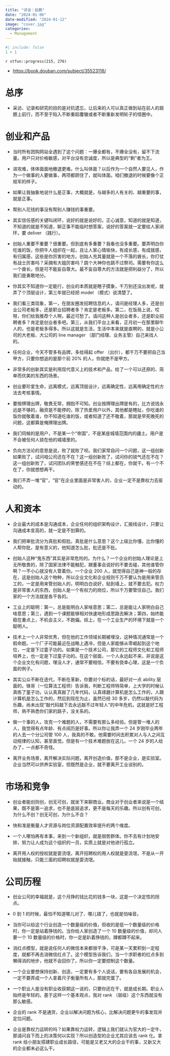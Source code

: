```yaml
---
title: "详谈：赵鹏"
date: "2024-01-06"
date-modified: "2024-01-12"
image: "cover.jpg"
categories: 
  - Management
---
```


```r
#| include: false
1 + 1
```

::: {.callout-note title='Progress'}
`r stfun::progress(215, 276)`

<!-- 读后感：[读《管理行为》](https://shitao5.org/posts/glxw/)。 -->
:::

::: {.callout-tip title="Learning Source"}
- <https://book.douban.com/subject/35523118/>
:::

# 总序 {-}

- <p>采访、记录和研究的目的是对抗遗忘，让后来的人可以真正做到站在前人的肩膀上前行，而不至于陷入不断重蹈覆辙或者不断重新发明轮子的怪圈中。</p>

# 创业和产品

- 当时所有团购网站全遇到了这个问题：一爆全都有，不爆全没有，留不下流量。用户只对价格敏感，对平台没有忠诚度，所以是典型的“剩”者为王。

- 进攻难，体体面面地撤退更难。什么叫体面？以后作为一个自然人要见人，作为一个做事的人要做事，两项都顾住了，就叫体面。咱们撤退的时候要像个正规军的样子。

- 如果让我抽象地说什么是正事，大概就是，与越多的人有关的、越重要的事，就是正事。

- 帮别人花钱的事没有帮别人赚钱的事重要。

- 其实信任感的关键叫闭环，说好的就是说好的，正心诚意，知道的就是知道，不知道的就是不知道，聊正事不能临时想答案，说好的答案就一定要给人家闭环，要 deliver （践行）。

- 创始人重要不重要？很重要。但到底有多重要？我看也没多重要。要弄明白你吃谁的饭，你把牛人组织在一起，且让人家心情愉快，有成长感，有成就感，有归属感，这些是你厉害的地方。创始人充其量就是一个不落的酋长，你打仗有战士厉害吗？采摘有大姐厉害吗？跳个大神你也跳不过祭司。需要有你这么一个酋长，但是可不能妄自尊大。最不妄自尊大的方法就是把利益分了，所以我们是勇敢地分。

- 你其实不知道你一定能行，创业的本质就是瞎子摸象，千万别还没出发呢，就弄了个顶层设计，第三年就已经把 model （模式）说清楚了。

- 我们看三类现象，第一，在朋友圈发招聘信息的人，请问是经理人多，还是创业公司老板多，还是职业招聘者多？肯定是老板多。第二，在饭局上说，哎呀，你们给我推荐个人啊，最近可愁了。请问这种人是创业者多，还是职业招聘者多？肯定是创业者多吧。第三，从我们平台上来看，正月初一在那里聊牛人的，也是老板多得多。所以这就是生活，生活中本来就是直聘的，就是小公司的大老板、大公司的 line manager （部门经理、业务主管）自己来找人的。

- 任何企业，今天不管多有品牌，多给得起 offer （出价），都千万不要把自己当甲方，只要你想追的是那个前 20% 的人，你就绝不是甲方。

- 非常多的创新其实是利用现代意义上的技术和产品，给了一个可以还原的、简单而优美的东西的场景。

- 创业要珍爱生命，远离模式，远离顶层设计，远离确定性，远离用确定性的方法去考核事情。

- 要按牌理出牌，敬畏无常，拥抱不可知。创业按牌理出牌是有的，比方说钱永远是不够的，融资是不能停的，除了热爱用户以外，其他都是瞎扯，你吃谁的饭你就敬着谁，你不知道吃谁的饭，或者知道了还不敬着，那就是早死晚死的问题，这都算是俺牌理出牌。

- 我们伺候的是用户，不是某一个“帝国”，不是某座城墙范围内的疆土。用户是不会被任何人锁在他的城墙里的。

- 负向方法论的意思是说，败了就败了呗。我们家常自问一个问题，这一组创新如果败了，试问咱公司还在不在？这一组创新败了，试问你的锐气还在不在？这一组创新败了，试问团队的荣誉感还在不在？综上都在，你就干。有一个不在了，你就想想再干。

- 我们不弄一堆“官”，“官”在企业里面是非常害人的，企业一定不是靠权力去驱动的。

# 人和资本

- 企业最大的成本是沟通成本，企业任何的组织架构设计，汇报线设计，只要让沟通成本变高的，就一定是不划算的。

- 我们把审批流分为真批和假批。真批是什么意思？这个上级比你懂，比你懂的人帮你批，是有意义的，他知道怎么批，批还是不批。

- 创始人这种“鬼东西”其实是非常危险的。为什么？一个企业的创始人理论是上无所敬畏的，除了国家法律不能触犯，跟董事会说好的不要去碰，其他谁管你啊？一不小心就没有人管着你。一个企业 200 人，就觉得自己是神一般的存在，这是创始人这个物种，所以企业文化和企业规则千万不要认为是用来管员工的，一定是用来管创始人的，明明白白说好，贴到墙上，就不要去犯。权力是非常害人的东西，创始人是一个有权力的岗位，所以千万要管住自己。我们家的一个方法就是各干各的。

- 工业上的聪明：第一，总是能明白人家啥意思；第二，总是能让人家明白自己啥意思；第三，遇到一个课题能够相对快速地形成思路去解决；第四，始终能稳在重点上，不机会主义，不跑偏。综上，在一个工业生产的环境下就是一个聪明人。

- 技术上一个人非常优秀，但在他的工作领域长期被埋没，这种情况通常是一个假命题。一个厂子可能最近在战略上遇冷，但是人家能够从零崛起到这个地位，一定是下过童子功的。如果是一个技术公司，那它的工程师文化和工程师培养上，也一定是下过童子功的。在这个层面，一个人永远起不来，非说是这个企业文化有问题，埋没人才，通常不要相信，不要有侥幸心理，这是一个负面的例子。

- 其实公众不断在迭代，不断在革新，你要对个标的话，最好对一点 ability 层面的。锋哥（一位算法工程师）告诉我，判断工程师特简单，上大学的时候认真练了童子功，认认真真敲了几年代码，认真琢磨计算机是怎么工作的，人跟计算机是怎么工作的，然后到现在为止，虽然已经 30 多岁，仍然以敲代码为乐趣，尚未出现“敲代码敲下去永远敲不过年轻人”的中年危机，这就是好工程师，熟不熟悉你们家的路子，没关系的。

- 做一个事的人，攻克一个难题的人，不需要有那么多经验。但是管一堆人的人，我觉得有点年龄、有点阅历是好事。所以你让我弄一个 24 岁刚毕业两年的人去一个分公司管 100 人，我真的不敢。他需要时间去积累对人与人之间互动规律的认知，甚至直觉。但是有一个技术难题放在这儿，一个 24 岁的人给办了，一点都不奇怪。

- 离开业务场景，离开解决实际问题，离开创造价值，那不是企业，是实验室。企业当然可以供养实验室，但既然是企业，就不要离开工业谈别的。

# 市场和竞争

- 创业者能创则创，创无可创，就坐下来聊商业。商业对于创业者来说是一个结果，既不是第一追求，也不是底层追求，更不是每天的乐趣。所以创有可创，为什么不创？创无可创，为什么不合？

- 快和准是衡量人才资源与岗位资源配置效率提升的两个维度。

- 一个人哪怕再有本事，来到一个新组织，就是弱势群体。你不去有计划地安排，努力让人成为这个组织的一员，实质上就是对他进行孤立。

- 离开用人权的授权就是耍流氓，离开招聘权的用人权就是耍流氓，不是从一开始就接触，只能三面的招聘权就是耍流氓。

# 公司历程

- 创业公司的幸福就是，这个月挣的钱比花的钱多一块，这是一个决定性的拐点。

- 0 到 1 的时候，最怕不知道哪儿对了、哪儿错了，也就是怕噪音。

- 当你可以给这个行业创造一个数量级的价值，但收的是低一个数量级的价格时，你一定是站着挣钱的。当你给人家创造了一个 10 数量级的价值，却问人要一个 10 数量级的价格时，你一定是趴着挣钱的，蹲都蹲不起来。

- 消红点模型，就是说任何人的微信本来都很干净，可是某一天累积到一定程度，就都不再去消微信红点了。这个模型告诉我们，当一个求职者的红点多到懒得消的地步，他就不会回你了。所以你一定要控制这个数量。

- 一个企业要想保持创新、创造，一定要有多个人说话，要有各自发展的机会，一定不要弄成一个人拿着尺子衡量所有人，那就完蛋了。

- 一个职业人是没有职业收获期这一说的，只要你还在干，就是成长期。职业人始终是年轻的。基于这样一个基本观点，我对 rank （层级）这个东西就没有那么敏感。

- 企业的 rank 不是通货，企业以解决问题为核心，比解决问题更牛的事发现并定位问题。

- 企业是靠权力运转的吗？如果靠权力运转，逻辑上我们就认为官大的一定牛，那请问自下而上的决策何以实现？所以创造型的企业尤其应该去 rank 化。拿 rank 给小朋友搭建职业成长路径，可能是又老又大的企业干的事，又新又大的企业都未必这么干。












